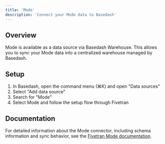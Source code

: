 ```yaml
---
title: 'Mode'
description: 'Connect your Mode data to Basedash'
---
```


## Overview

Mode is available as a data source via Basedash Warehouse. This allows you to sync your Mode data into a centralized warehouse managed by Basedash.

## Setup

1. In Basedash, open the command menu (⌘K) and open "Data sources"
2. Select "Add data source"
3. Search for "Mode"
4. Select Mode and follow the setup flow through Fivetran

## Documentation

For detailed information about the Mode connector, including schema information and sync behavior, see the [Fivetran Mode documentation](https://fivetran.com/docs/connectors/applications/mode).
